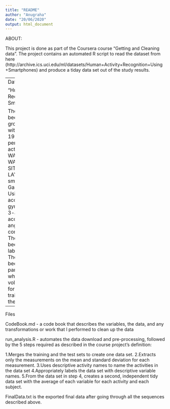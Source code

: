 ```yaml
---
title: "README"
author: "Anugraha"
date: "20/06/2020"
output: html_document
---
```

ABOUT:

This project is done as part of the Coursera course "Getting and Cleaning data". The project contains an automated R script to read the dataset from here (http://archive.ics.uci.edu/ml/datasets/Human+Activity+Recognition+Using+Smartphones) and produce a tiday data set out of the study results.

---
Dataset

"Human Activity Recognition Using Smartphones"

The experiments have been carried out with a group of 30 volunteers within an age bracket of 19-48 years. Each person performed six activities (WALKING, WALKING_UPSTAIRS, WALKING_DOWNSTAIRS, SITTING, STANDING, LAYING) wearing a smartphone (Samsung Galaxy S II) on the waist. Using its embedded accelerometer and gyroscope, we captured 3-axial linear acceleration and 3-axial angular velocity at a constant rate of 50Hz. The experiments have been video-recorded to label the data manually. The obtained dataset has been randomly partitioned into two sets, where 70% of the volunteers was selected for generating the training data and 30% the test data.

---

Files

CodeBook.md - a code book that describes the variables, the data, and any transformations or work that I performed to clean up the data

run_analysis.R - automates the data download and pre-processing, followed by the 5 steps required as described in the course project’s definition:

1.Merges the training and the test sets to create one data set.
2.Extracts only the measurements on the mean and standard deviation for each measurement.
3.Uses descriptive activity names to name the activities in the data set
4.Appropriately labels the data set with descriptive variable names.
5.From the data set in step 4, creates a second, independent tidy data set with the average of each variable for each activity and each subject.

FinalData.txt is the exported final data after going through all the sequences described above.